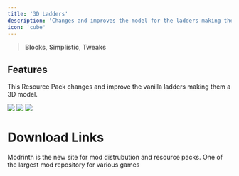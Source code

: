 ---
title: '3D Ladders'
description: 'Changes and improves the model for the ladders making them 3D!'
icon: 'cube'
---

> <Icon icon="cube" iconType="regular" /> **Blocks**, <Icon icon="cube" iconType="regular" /> **Simplistic**, <Icon icon="pen-to-square" iconType="solid" /> **Tweaks**

## Features
This Resource Pack changes and improve the vanilla ladders making them a 3D model.

<Frame>
  <img NoZoom src="https://cdn.modrinth.com/data/ti9eZ3CP/images/6202505b5c77cfd76998ca00f7147c82ccc3fb82.png" />
</Frame>

<Frame>
  <img NoZoom src="https://cdn.modrinth.com/data/ti9eZ3CP/images/80014ef31d5d01ac4772b277e20be9c0d2d28efe.png" />
</Frame>

<Frame>
  <img NoZoom src="https://cdn.modrinth.com/data/ti9eZ3CP/images/910765dbb6130f0412457770b7620568ee76be08.png" />
</Frame>

# Download Links

<CardGroup cols={2}>
  <Card 
    title="Modrinth Download Link"
    icon= "download"
    href="https://modrinth.com/resourcepack/3d-ladders"
  >
    Modrinth is the new site for mod distrubution and resource packs.
  </Card>
  <Card
    title="Curseforge Download Link"
    icon="download"
    href="https://www.curseforge.com/members/nico4play/projects"
  >
    One of the largest mod repository for various games
  </Card>
</CardGroup>